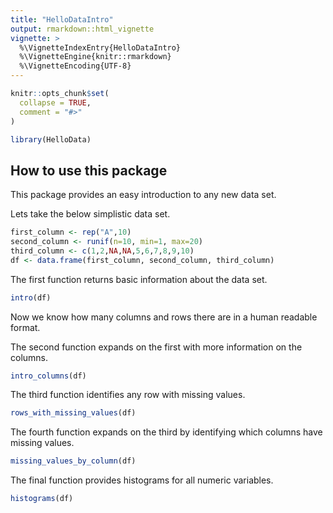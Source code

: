 ```yaml
---
title: "HelloDataIntro"
output: rmarkdown::html_vignette
vignette: >
  %\VignetteIndexEntry{HelloDataIntro}
  %\VignetteEngine{knitr::rmarkdown}
  %\VignetteEncoding{UTF-8}
---
```


```r
knitr::opts_chunk$set(
  collapse = TRUE,
  comment = "#>"
)
```

```r
library(HelloData)
```

## How to use this package
This package provides an easy introduction to any new data set.

Lets take the below simplistic data set.
```r
first_column <- rep("A",10)
second_column <- runif(n=10, min=1, max=20)
third_column <- c(1,2,NA,NA,5,6,7,8,9,10)
df <- data.frame(first_column, second_column, third_column)
```

The first function returns basic information about the data set.
```r
intro(df)
```
Now we know how many columns and rows there are in a human readable format.


The second function expands on the first with more information on the columns.
```r
intro_columns(df)
```
The third function identifies any row with missing values.
```r
rows_with_missing_values(df)
```

The fourth function expands on the third by identifying which columns have missing values.

```r
missing_values_by_column(df)
```

The final function provides histograms for all numeric variables.
```r
histograms(df)
```

